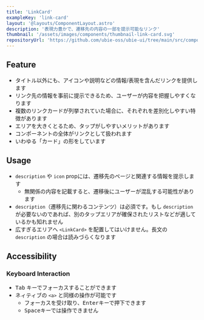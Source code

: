 ```yaml
---
title: 'LinkCard'
exampleKey: 'link-card'
layout: '@layouts/ComponentLayout.astro'
description: '表現力豊かで、遷移先の内容の一部を提示可能なリンク'
thumbnail: '/assets/images/components/thumbnail-link-card.svg'
repositoryUrl: 'https://github.com/ubie-oss/ubie-ui/tree/main/src/components/LinkCard'
---
```


## Feature

- タイトル以外にも、アイコンや説明などの情報/表現を含んだリンクを提供します
- リンク先の情報を事前に提示できるため、ユーザーが内容を把握しやすくなります
- 複数のリンクカードが列挙されていた場合に、それぞれを差別化しやすい特徴があります
- エリアを大きくとるため、タップがしやすいメリットがあります
- コンポーネントの全体がリンクとして扱われます
- いわゆる「カード」の形をしています

## Usage

- `description` や `icon` propには、遷移先のページと関連する情報を提示します
  - 無関係の内容を記載すると、遷移後にユーザーが混乱する可能性があります
- `description`（遷移先に関わるコンテンツ）は必須です。もし `description` が必要ないのであれば、別のタップエリアが確保されたリストなどが適しているかも知れません
- 広すぎるエリアへ `<LinkCard>` を配置してはいけません。長文の `description` の場合は読みづらくなります

## Accessibility

### Keyboard Interaction

- <kbd>Tab</kbd> キーでフォーカスすることができます
- ネィティブの `<a>` と同様の操作が可能です
  - フォーカスを受け取り、<kbd>Enter</kbd>キーで押下できます
  - <kbd>Space</kbd>キーでは操作できません
